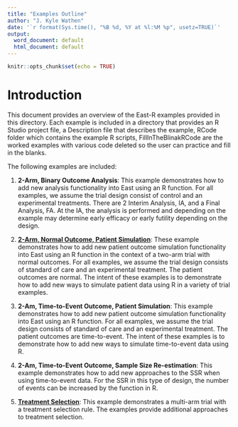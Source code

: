 ```yaml
---
title: "Examples Outline"
author: "J. Kyle Wathen"
date: '`r format(Sys.time(), "%B %d, %Y at %l:%M %p", usetz=TRUE)`'
output:
  word_document: default
  html_document: default
---
```


```r
knitr::opts_chunk$set(echo = TRUE)
```

# Introduction 
This document provides an overview of the East-R examples provided in this directory.  Each example is included in a directory that provides an R Studio project file, a Description file that describes the example,  RCode folder which contains the example R scripts, FillInTheBlinakRCode are the worked examples with various code deleted so the user can practice and fill in the blanks. 

The following examples are included:

1. **2-Arm, Binary Outcome Analysis**: This example demonstrates how to add new analysis functionality  into East using an R function.  For all examples, we assume the trial design consist of control and an experimental treatments. There are 2 Interim Analysis, IA, and a Final Analysis, FA. At the IA, the analysis is performed and depending on the example may determine early efficacy or early futility depending on the design.

1. **[2-Arm, Normal Outcome, Patient Simulation](2ArmNormalOutcomePatientSimulation/Description.html)**: These example demonstrates how to add new patient outcome simulation functionality into East using an R function in the context of a two-arm trial with normal outcomes. For all examples, we assume the trial design consists of standard of care and an experimental treatment.  The patient outcomes are normal.  The intent of these examples is to demonstrate how to add new ways to simulate patient data using R in a variety of trial examples.        

1. **2-Am, Time-to-Event Outcome, Patient Simulation**: This example demonstrates how to add new patient outcome simulation functionality into East using an R function.  For all examples, we assume the trial design consists of standard of care and an experimental treatment.  The patient outcomes are time-to-event.  The intent of these examples is to demonstrate how to add new ways to simulate time-to-event data using R.  

1. **2-Am, Time-to-Event Outcome, Sample Size Re-estimation**: This example demonstrates how to add new approaches to the SSR when using time-to-event data. For the SSR in this type of design, the number of events can be increased by the function in R.

1. **[Treatment Selection](TreatmentSelection/TreatmentSelectionDescription.html)**: This example demonstrates a multi-arm trial with a treatment selection rule.  The examples provide additional approaches to treatment selection. 
